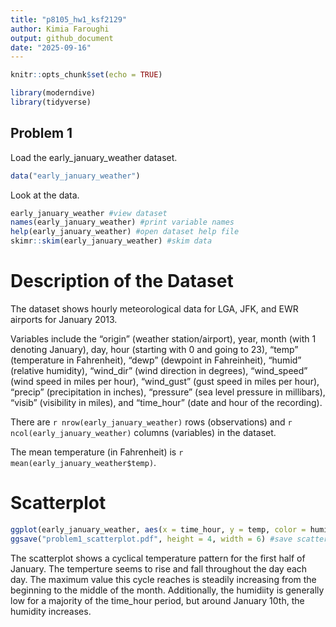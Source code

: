 ```yaml
---
title: "p8105_hw1_ksf2129"
author: Kimia Faroughi
output: github_document
date: "2025-09-16"
---
```


```r
knitr::opts_chunk$set(echo = TRUE)
```

```r
library(moderndive)
library(tidyverse)
```

## Problem 1

Load the early_january_weather dataset.

```r
data("early_january_weather")
```

Look at the data.

```r
early_january_weather #view dataset
names(early_january_weather) #print variable names
help(early_january_weather) #open dataset help file
skimr::skim(early_january_weather) #skim data
```

# Description of the Dataset

The dataset shows hourly meteorological data for LGA, JFK, and EWR airports for January 2013. 

Variables include the "origin" (weather station/airport), year, month (with 1 denoting January), day, hour (starting with 0 and going to 23), "temp" (temperature in Fahrenheit), "dewp" (dewpoint in Fahreinheit), "humid" (relative humidity), "wind_dir" (wind direction in degrees), "wind_speed" (wind speed in miles per hour), "wind_gust" (gust speed in miles per hour), "precip" (precipitation in inches), "pressure" (sea level pressure in millibars), "visib" (visibility in miles), and "time_hour" (date and hour of the recording). 

There are `r nrow(early_january_weather)` rows (observations) and `r ncol(early_january_weather)` columns (variables) in the dataset.

The mean temperature (in Fahrenheit) is `r mean(early_january_weather$temp)`. 

# Scatterplot

```r
ggplot(early_january_weather, aes(x = time_hour, y = temp, color = humid)) + geom_point() #generate scatterplot
ggsave("problem1_scatterplot.pdf", height = 4, width = 6) #save scatterplot
```

The scatterplot shows a cyclical temperature pattern for the first half of January. The temperture seems to rise and fall throughout the day each day. The maximum value this cycle reaches is steadily increasing from the beginning to the middle of the month. Additionally, the humidiity is generally low for a majority of the time_hour period, but around January 10th, the humidity increases. 